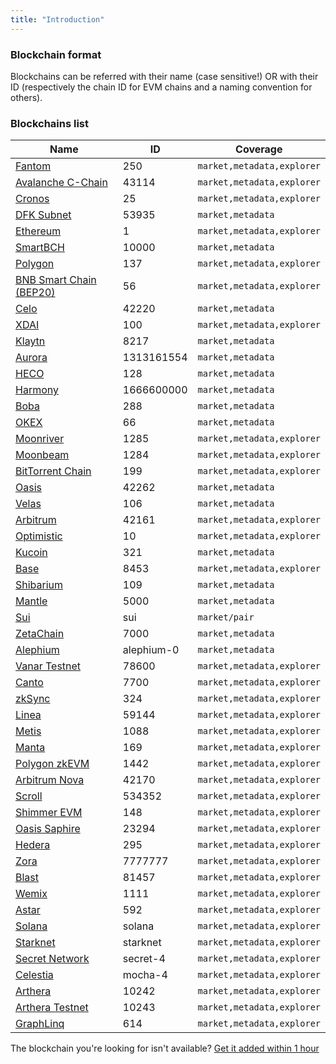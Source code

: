 ```yaml
---
title: "Introduction"
---
```


### Blockchain format

Blockchains can be referred with their name (case sensitive!) OR with their ID (respectively the chain ID for EVM chains and a naming convention for others).

### Blockchains list

| Name                                                                    | ID         | Coverage                   |
| ----------------------------------------------------------------------- | ---------- | -------------------------- |
| [Fantom](https://docs.mobula.io/blockchains/fantom)                     | 250        | `market,metadata,explorer` |
| [Avalanche C-Chain](https://docs.mobula.io/blockchains/avalanche)       | 43114      | `market,metadata,explorer` |
| [Cronos](https://docs.mobula.io/blockchains/cronos)                     | 25         | `market,metadata,explorer` |
| [DFK Subnet](https://docs.mobula.io/blockchains/dfk-subnet)             | 53935      | `market,metadata`          |
| [Ethereum](https://docs.mobula.io/blockchains/ethereum)                 | 1          | `market,metadata,explorer` |
| [SmartBCH](https://docs.mobula.io/blockchains/smartbch)                 | 10000      | `market,metadata`          |
| [Polygon](https://docs.mobula.io/blockchains/polygon)                   | 137        | `market,metadata,explorer` |
| [BNB Smart Chain (BEP20)](https://docs.mobula.io/blockchains/bsc)       | 56         | `market,metadata,explorer` |
| [Celo](https://docs.mobula.io/blockchains/celo)                         | 42220      | `market,metadata`          |
| [XDAI](https://docs.mobula.io/blockchains/xdai)                         | 100        | `market,metadata,explorer` |
| [Klaytn](https://docs.mobula.io/blockchains/klaytn)                     | 8217       | `market,metadata`          |
| [Aurora](https://docs.mobula.io/blockchains/aurora)                     | 1313161554 | `market,metadata`          |
| [HECO](https://docs.mobula.io/blockchains/heco)                         | 128        | `market,metadata`          |
| [Harmony](https://docs.mobula.io/blockchains/harmony)                   | 1666600000 | `market,metadata`          |
| [Boba](https://docs.mobula.io/blockchains/boba)                         | 288        | `market,metadata`          |
| [OKEX](https://docs.mobula.io/blockchains/okex)                         | 66         | `market,metadata`          |
| [Moonriver](https://docs.mobula.io/blockchains/moonriver)               | 1285       | `market,metadata,explorer` |
| [Moonbeam](https://docs.mobula.io/blockchains/moonbeam)                 | 1284       | `market,metadata,explorer` |
| [BitTorrent Chain](https://docs.mobula.io/blockchains/bittorrent-chain) | 199        | `market,metadata,explorer` |
| [Oasis](https://docs.mobula.io/blockchains/oasis)                       | 42262      | `market,metadata`          |
| [Velas](https://docs.mobula.io/blockchains/velas)                       | 106        | `market,metadata`          |
| [Arbitrum](https://docs.mobula.io/blockchains/arbitrum)                 | 42161      | `market,metadata,explorer` |
| [Optimistic](https://docs.mobula.io/blockchains/optimistic)             | 10         | `market,metadata,explorer` |
| [Kucoin](https://docs.mobula.io/blockchains/kucoin)                     | 321        | `market,metadata`          |
| [Base](https://docs.mobula.io/blockchains/base)                         | 8453       | `market,metadata,explorer` |
| [Shibarium](https://docs.mobula.io/blockchains/shibarium)               | 109        | `market,metadata`          |
| [Mantle](https://docs.mobula.io/blockchains/mantle)                     | 5000       | `market,metadata`          |
| [Sui](https://docs.mobula.io/blockchains/sui)                           | sui        | `market/pair`              |
| [ZetaChain](https://docs.mobula.io/blockchains/zetachain)               | 7000       | `market,metadata`          |
| [Alephium](https://docs.mobula.io/blockchains/alephium)                 | alephium-0 | `market,metadata`          |
| [Vanar Testnet](https://docs.mobula.io/blockchains/vanar-testnet)       | 78600      | `market,metadata,explorer` |
| [Canto](https://docs.mobula.io/blockchains/canto)                       | 7700       | `market,metadata,explorer` |
| [zkSync](https://docs.mobula.io/blockchains/zksync)                     | 324        | `market,metadata,explorer` |
| [Linea](https://docs.mobula.io/blockchains/linea)                       | 59144      | `market,metadata,explorer` |
| [Metis](https://docs.mobula.io/blockchains/metis)                       | 1088       | `market,metadata,explorer` |
| [Manta](https://docs.mobula.io/blockchains/manta)                       | 169        | `market,metadata,explorer` |
| [Polygon zkEVM](https://docs.mobula.io/blockchains/polygon-zkevm)       | 1442       | `market,metadata,explorer` |
| [Arbitrum Nova](https://docs.mobula.io/blockchains/arbitrum-nova)       | 42170      | `market,metadata,explorer` |
| [Scroll](https://docs.mobula.io/blockchains/scroll)                     | 534352     | `market,metadata,explorer` |
| [Shimmer EVM](https://docs.mobula.io/blockchains/shimmer-evm)           | 148        | `market,metadata,explorer` |
| [Oasis Saphire](https://docs.mobula.io/blockchains/oasis-saphire)       | 23294      | `market,metadata,explorer` |
| [Hedera](https://docs.mobula.io/blockchains/hedera)                     | 295        | `market,metadata,explorer` |
| [Zora](https://docs.mobula.io/blockchains/zora)                         | 7777777    | `market,metadata,explorer` |
| [Blast](https://docs.mobula.io/blockchains/blast)                       | 81457      | `market,metadata,explorer` |
| [Wemix](https://docs.mobula.io/blockchains/avalanche-p)                 | 1111       | `market,metadata,explorer` |
| [Astar](https://docs.mobula.io/blockchains/astar)                       | 592        | `market,metadata,explorer` |
| [Solana](https://docs.mobula.io/blockchains/solana)                     | solana     | `market,metadata,explorer` |
| [Starknet](https://docs.mobula.io/blockchains/starknet)                 | starknet   | `market,metadata,explorer` |
| [Secret Network](https://docs.mobula.io/blockchains/secret-network)     | secret-4   | `market,metadata,explorer` |
| [Celestia](https://docs.mobula.io/blockchains/celestia)                 | mocha-4    | `market,metadata,explorer` |
| [Arthera](https://docs.mobula.io/blockchains/arthera)                   | 10242      | `market,metadata,explorer` |
| [Arthera Testnet](https://docs.mobula.io/blockchains/arthera-testnet)   | 10243      | `market,metadata,explorer` |
| [GraphLinq](https://docs.mobula.io/blockchains/graphlinq)               | 614        | `market,metadata,explorer` |

The blockchain you're looking for isn't available? [Get it added within 1 hour](rest-api-reference/custom/blockchain)
